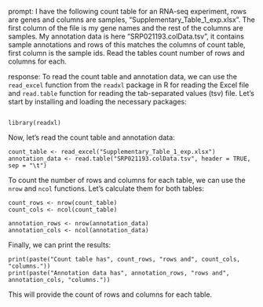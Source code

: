 prompt:
I have the following count table for an RNA-seq experiment, rows are genes and columns are samples, "Supplementary_Table_1_exp.xlsx". The first column of the file is my gene names and the rest of the columns are samples. My annotation data is here  "SRP021193.colData.tsv", it contains sample annotations and rows of this matches the columns of count table, first column is the sample ids. Read the tables count number of rows and columns for each.

response:
To read the count table and annotation data, we can use the `read_excel` function from the `readxl` package in R for reading the Excel file and `read.table` function for reading the tab-separated values (tsv) file. Let's start by installing and loading the necessary packages:

```

library(readxl)
```

Now, let's read the count table and annotation data:

```
count_table <- read_excel("Supplementary_Table_1_exp.xlsx")
annotation_data <- read.table("SRP021193.colData.tsv", header = TRUE, sep = "\t")
```

To count the number of rows and columns for each table, we can use the `nrow` and `ncol` functions. Let's calculate them for both tables:

```
count_rows <- nrow(count_table)
count_cols <- ncol(count_table)

annotation_rows <- nrow(annotation_data)
annotation_cols <- ncol(annotation_data)
```

Finally, we can print the results:

```
print(paste("Count table has", count_rows, "rows and", count_cols, "columns."))
print(paste("Annotation data has", annotation_rows, "rows and", annotation_cols, "columns."))
```

This will provide the count of rows and columns for each table.
